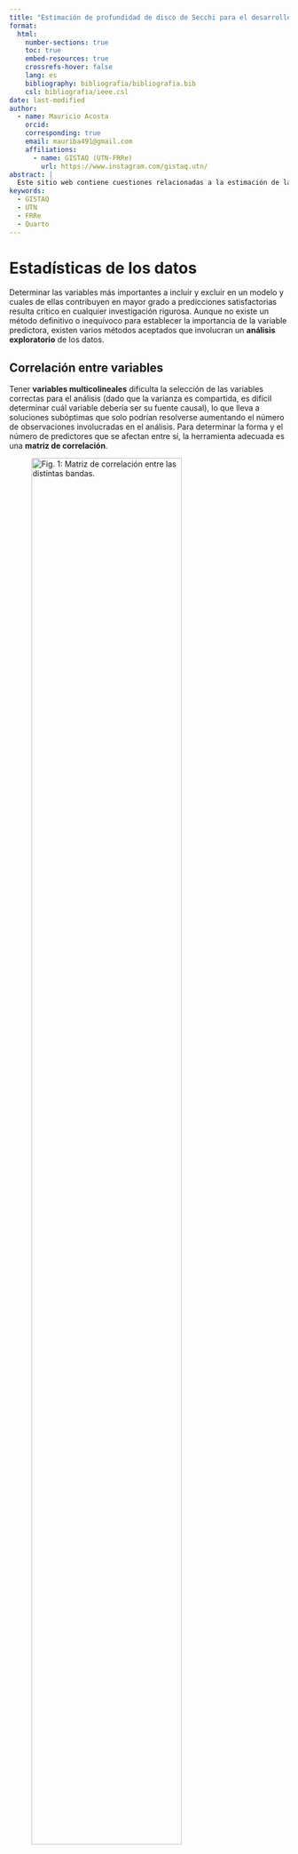 ---
title: "Estimación de profundidad de disco de Secchi para el desarrollo de un algoritmo mediante técnicas de teledetección satelital"
format: 
  html:
    number-sections: true
    toc: true
    embed-resources: true
    crossrefs-hover: false
    lang: es
    bibliography: bibliografia/bibliografia.bib
    csl: bibliografia/ieee.csl
date: last-modified
author:
  - name: Mauricio Acosta
    orcid: 
    corresponding: true
    email: mauriba491@gmail.com
    affiliations:
      - name: GISTAQ (UTN-FRRe)
        url: https://www.instagram.com/gistaq.utn/
abstract: |
  Este sitio web contiene cuestiones relacionadas a la estimación de la profundidad de disco de Secchi mediante técnicas de sensado remoto. Se presenta información proveniente de investigaciones previas y se discute la confección de modelos de regresión  mediante código de programación así como su evaluación mediante pruebas estadísticas.
keywords:
  - GISTAQ
  - UTN
  - FRRe
  - Quarto
---

# Estadísticas de los datos

Determinar las variables más importantes a incluir y excluir en un modelo y cuales de ellas contribuyen en mayor grado a predicciones satisfactorias resulta crítico en cualquier investigación rigurosa. Aunque no existe un método definitivo o inequívoco para establecer la importancia de la variable predictora, existen varios métodos aceptados que involucran un **análisis exploratorio** de los datos.

## Correlación entre variables

Tener **variables multicolineales** dificulta la selección de las variables correctas para el análisis (dado que la varianza es compartida, es difícil determinar cuál variable debería ser su fuente causal), lo que lleva a soluciones subóptimas que solo podrían resolverse aumentando el número de observaciones involucradas en el análisis.
Para determinar la forma y el número de predictores que se afectan entre sí, la herramienta adecuada es una **matriz de correlación**.

![Fig. 1: Matriz de correlación entre las distintas bandas.](img/heatmap.svg){width=80%}

Una forma aún más automática de detectar tales asociaciones es utilizar **eigenvectores**.

# Estrategias de regresión

La regresión lineal se define como una **técnica estadística** utilizada para relacionar un conjunto de variables independientes y una variable de respuesta ajustando una ecuación lineal a los datos observados.

## Step-wise linear regressión

La regresión por pasos es un método que **examina iterativamente (repetidamente) la significancia estadística de cada variable independiente** en un modelo de regresión lineal. El método de selección progresiva parte de cero y añade cada nueva variable de forma incremental, comprobando la significancia estadística. El método de eliminación regresiva parte de un modelo completo con varias variables y luego elimina una para comprobar su importancia en relación con los resultados generales.

